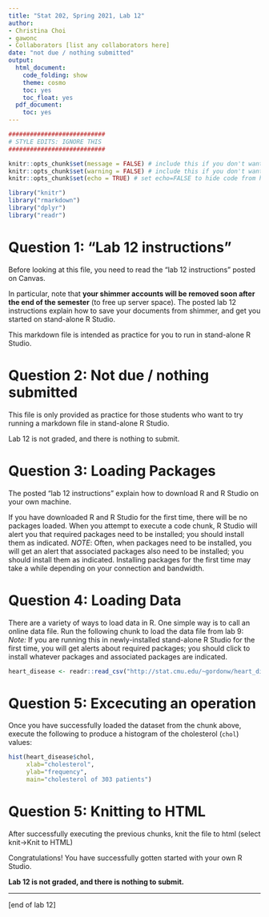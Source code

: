 ```yaml
---
title: "Stat 202, Spring 2021, Lab 12"
author:
- Christina Choi  
- gawonc
- Collaborators [list any collaborators here]
date: "not due / nothing submitted"
output:
  html_document:
    code_folding: show
    theme: cosmo
    toc: yes
    toc_float: yes
  pdf_document:
    toc: yes
---
```


```r
###########################
# STYLE EDITS: IGNORE THIS
###########################

knitr::opts_chunk$set(message = FALSE) # include this if you don't want markdown to knit messages
knitr::opts_chunk$set(warning = FALSE) # include this if you don't want markdown to knit warnings
knitr::opts_chunk$set(echo = TRUE) # set echo=FALSE to hide code from html output
```


```r

library("knitr")
library("rmarkdown")
library("dplyr")
library("readr")

```


# Question 1:  "Lab 12 instructions"

Before looking at this file, you need to read the "lab 12 instructions" posted on Canvas.  

In particular, note that **your shimmer accounts will be removed soon after the end of the semester** (to free up server space).  The posted lab 12 instructions explain how to save your documents from shimmer, and get you started on stand-alone R Studio.

This markdown file is intended as practice for you to run in stand-alone R Studio.



# Question 2:  Not due / nothing submitted

This file is only provided as practice for those students who want to try running a markdown file in stand-alone R Studio.

Lab 12 is not graded, and there is nothing to submit.



# Question 3:  Loading Packages

The posted "lab 12 instructions" explain how to download R and R Studio on your own machine.

If you have downloaded R and R Studio for the first time, there will be no packages loaded.  When you attempt to execute a code chunk, R Studio will alert you that required packages need to be installed; you should install them as indicated.  *NOTE*:  Often, when packages need to be installed, you will get an alert that associated packages also need to be installed; you should install them as indicated.  Installing packages for the first time may take a while depending on your connection and bandwidth.



# Question 4: Loading Data

There are a variety of ways to load data in R.  One simple way is to call an online data file.  Run the following chunk to load the data file from lab 9:
*Note:*  If you are running this in newly-installed stand-alone R Studio for the first time, you will get alerts about required packages; you should click to install whatever packages and associated packages are indicated.


```r

heart_disease <- readr::read_csv("http://stat.cmu.edu/~gordonw/heart_disease.csv")

```



# Question 5:  Excecuting an operation

Once you have successfully loaded the dataset from the chunk above, execute the following to produce a histogram of the cholesterol (`chol`) values:

```r

hist(heart_disease$chol,
     xlab="cholesterol",
     ylab="frequency",
     main="cholesterol of 303 patients")

```


# Question 5:  Knitting to HTML

After successfully executing the previous chunks, knit the file to html (select knit->Knit to HTML)


Congratulations!  You have successfully gotten started with your own R Studio.



**Lab 12 is not graded, and there is nothing to submit.**


****

[end of lab 12]



